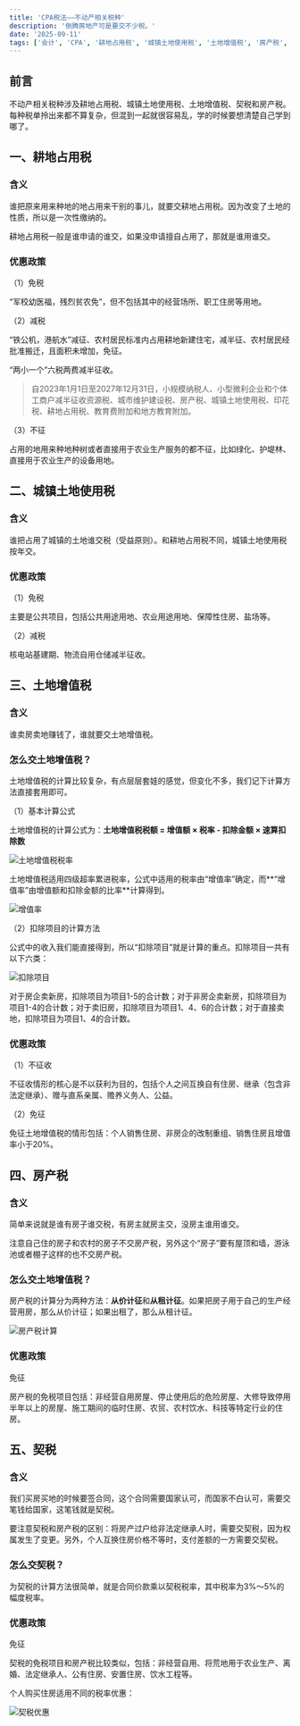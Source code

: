 ```yaml
---
title: 'CPA税法——不动产相关税种'
description: '倒腾房地产可是要交不少税。'
date: '2025-09-11'
tags: ['会计', 'CPA', '耕地占用税', '城镇土地使用税', '土地增值税', '房产税', '契税']
---
```


## 前言

不动产相关税种涉及耕地占用税、城镇土地使用税、土地增值税、契税和房产税。每种税单拎出来都不算复杂，但混到一起就很容易乱，学的时候要想清楚自己学到哪了。

## 一、耕地占用税

### 含义

谁把原来用来种地的地占用来干别的事儿，就要交耕地占用税。因为改变了土地的性质，所以是一次性缴纳的。

耕地占用税一般是谁申请的谁交，如果没申请擅自占用了，那就是谁用谁交。

### 优惠政策

（1）免税

“军校幼医福，残烈贫农免”，但不包括其中的经营场所、职工住房等用地。

（2）减税

“铁公机，港航水”减征、农村居民标准内占用耕地新建住宅，减半征、农村居民经批准搬迁，且面积未增加，免征。

“两小一个”六税两费减半征收。

> 自2023年1月1日至2027年12月31日，小规模纳税人、小型微利企业和个体工商户减半征收资源税、城市维护建设税、房产税、城镇土地使用税、印花税、耕地占用税、教育费附加和地方教育附加。

（3）不征

占用的地用来种地种树或者直接用于农业生产服务的都不征，比如绿化、护堤林、直接用于农业生产的设备用地。

## 二、城镇土地使用税

### 含义

谁把占用了城镇的土地谁交税（受益原则）。和耕地占用税不同，城镇土地使用税按年交。

### 优惠政策

（1）免税

主要是公共项目，包括公共用途用地、农业用途用地、保障性住房、盐场等。

（2）减税

核电站基建期、物流自用仓储减半征收。

## 三、土地增值税

### 含义

谁卖房卖地赚钱了，谁就要交土地增值税。

### 怎么交土地增值税？

土地增值税的计算比较复杂，有点层层套娃的感觉，但变化不多，我们记下计算方法直接套用即可。

（1）基本计算公式

土地增值税的计算公式为：**土地增值税税额 = 增值额 × 税率 - 扣除金额 × 速算扣除数**

<div style={{ display: 'flex', justifyContent: 'center' }}>
  <img
    src="/images/blog/CPA-Tax-Real-Estate-Related-Taxes/1.webp"
    alt="土地增值税税率"
    style={{ width: '100%', maxWidth: '600px', height: 'auto' }}
  />
</div>

土地增值税适用四级超率累进税率，公式中适用的税率由“增值率”确定，而**“增值率”由增值额和扣除金额的比率**计算得到。

<div style={{ display: 'flex', justifyContent: 'center' }}>
  <img
    src="/images/blog/CPA-Tax-Real-Estate-Related-Taxes/2.webp"
    alt="增值率"
    style={{ width: '100%', maxWidth: '600px', height: 'auto' }}
  />
</div>

（2）扣除项目的计算方法

公式中的收入我们能直接得到，所以“扣除项目”就是计算的重点。扣除项目一共有以下六类：

<div style={{ display: 'flex', justifyContent: 'center' }}>
  <img
    src="/images/blog/CPA-Tax-Real-Estate-Related-Taxes/3.webp"
    alt="扣除项目"
    style={{ width: '100%', maxWidth: '600px', height: 'auto' }}
  />
</div>

对于房企卖新房，扣除项目为项目1-5的合计数；对于非房企卖新房，扣除项目为项目1-4的合计数；对于卖旧房，扣除项目为项目1、4、6的合计数；对于直接卖地，扣除项目为项目1、4的合计数。

### 优惠政策

（1）不征收

不征收情形的核心是不以获利为目的，包括个人之间互换自有住房、继承（包含非法定继承）、赠与直系亲属、赡养义务人、公益。

（2）免征

免征土地增值税的情形包括：个人销售住房、非房企的改制重组、销售住房且增值率小于20%。

## 四、房产税

### 含义

简单来说就是谁有房子谁交税，有房主就房主交，没房主谁用谁交。

注意自己住的房子和农村的房子不交房产税，另外这个“房子”要有屋顶和墙，游泳池或者棚子这样的也不交房产税。

### 怎么交土地增值税？

房产税的计算分为两种方法：**从价计征**和**从租计征**。如果把房子用于自己的生产经营用房，那么从价计征；如果出租了，那么从租计征。

<div style={{ display: 'flex', justifyContent: 'center' }}>
  <img
    src="/images/blog/CPA-Tax-Real-Estate-Related-Taxes/4.webp"
    alt="房产税计算"
    style={{ width: '100%', maxWidth: '600px', height: 'auto' }}
  />
</div>

### 优惠政策

免征

房产税的免税项目包括：非经营自用房屋、停止使用后的危险房屋、大修导致停用半年以上的房屋、施工期间的临时住房、农贸、农村饮水、科技等特定行业的住房。

## 五、契税

### 含义

我们买房买地的时候要签合同，这个合同需要国家认可，而国家不白认可，需要交笔钱给国家，这笔钱就是契税。

要注意契税和房产税的区别：将房产过户给非法定继承人时，需要交契税，因为权属发生了变更。另外，个人互换住房价格不等时，支付差额的一方需要交契税。

### 怎么交契税？

为契税的计算方法很简单，就是合同价款乘以契税税率，其中税率为3%～5%的幅度税率。

### 优惠政策

免征

契税的免税项目和房产税比较类似，包括：非经营自用、将荒地用于农业生产、离婚、法定继承人、公有住房、安置住房、饮水工程等。

个人购买住房适用不同的税率优惠：

<div style={{ display: 'flex', justifyContent: 'center' }}>
  <img
    src="/images/blog/CPA-Tax-Real-Estate-Related-Taxes/5.webp"
    alt="契税优惠"
    style={{ width: '100%', maxWidth: '600px', height: 'auto' }}
  />
</div>
